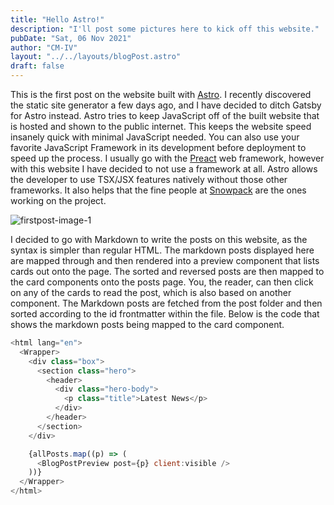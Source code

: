 ```yaml
---
title: "Hello Astro!"
description: "I'll post some pictures here to kick off this website."
pubDate: "Sat, 06 Nov 2021"
author: "CM-IV"
layout: "../../layouts/blogPost.astro"
draft: false
---
```


This is the first post on the website built with [Astro](https://astro.build). I recently discovered the static site generator a few days ago, and I have decided to ditch Gatsby for Astro instead. Astro tries to keep JavaScript off of the built website that is hosted and shown to the public internet. This keeps the website speed insanely quick with minimal JavaScript needed. You can also use your favorite JavaScript Framework in its development before deployment to speed up the process. I usually go with the [Preact](https://preactjs.com) web framework, however with this website I have decided to not use a framework at all.
Astro allows the developer to use TSX/JSX features natively without those other frameworks. It also helps that the fine people at [Snowpack](https://snowpack.dev) are the ones working on the project.

<img class="image" alt="firstpost-image-1"  src="https://ik.imagekit.io/xbkhabiqcy9/img/woods_7_1ezMKyk.webp?ik-sdk-version=javascript-1.4.3&updatedAt=1637081404066" width={860} height={392} alt="The Ozark Mountains" />

I decided to go with Markdown to write the posts on this website, as the syntax is simpler than regular HTML.
The markdown posts displayed here are mapped through and then rendered into a preview component that lists cards out onto the page.
The sorted and reversed posts are then mapped to the card components onto the posts page.
You, the reader, can then click on any of the cards to read the post, which is also based on another component. The Markdown posts are fetched
from the post folder and then sorted according to the id frontmatter within the file. Below is the code that shows the markdown posts being mapped to the card component.

```javascript
<html lang="en">
  <Wrapper>
    <div class="box">
      <section class="hero">
        <header>
          <div class="hero-body">
            <p class="title">Latest News</p>
          </div>
        </header>
      </section>
    </div>

    {allPosts.map((p) => (
      <BlogPostPreview post={p} client:visible />
    ))}
  </Wrapper>
</html>
```
